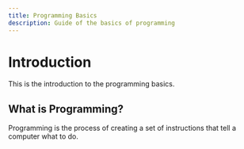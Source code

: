 ```yaml
---
title: Programming Basics
description: Guide of the basics of programming
---
```


# Introduction

This is the introduction to the programming basics.

## What is Programming?

Programming is the process of creating a set of instructions that tell a computer what to do.